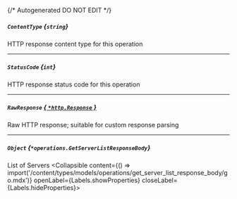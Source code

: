 {/* Autogenerated DO NOT EDIT  */}

##### `ContentType` *{`string`}*
HTTP response content type for this operation

---
##### `StatusCode` *{`int`}*
HTTP response status code for this operation

---
##### `RawResponse` [*{ `*http.Response` }*](https://pkg.go.dev/net/http#Response)
Raw HTTP response; suitable for custom response parsing

---
##### `Object` *{`*operations.GetServerListResponseBody`}*
List of Servers
<Collapsible content={() => import('/content/types/models/operations/get_server_list_response_body/go.mdx')} openLabel={Labels.showProperties} closeLabel={Labels.hideProperties}>
</Collapsible>


